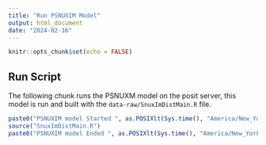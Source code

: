 ```yaml
---
title: "Run PSNUXIM Model"
output: html_document
date: "2024-02-16"
---
```


```r
knitr::opts_chunk$set(echo = FALSE)
```

## Run Script

The following chunk runs the PSNUXM model on the posit server, this model is run and built with the `data-raw/SnuxImDistMain.R` file.

```r


paste0("PSNUXIM model Started ", as.POSIXlt(Sys.time(), "America/New_York"), " America/NY time")
source("SnuxImDistMain.R")
paste0("PSNUXIM model Ended ", as.POSIXlt(Sys.time(), "America/New_York"), " America/NY time")


```
